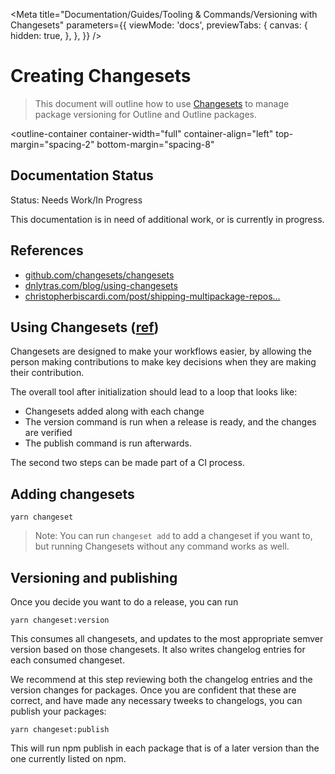 
<Meta
  title="Documentation/Guides/Tooling & Commands/Versioning with Changesets"
  parameters={{
    viewMode: 'docs',
    previewTabs: {
      canvas: {
        hidden: true,
      },
    },
  }}
/>

# Creating Changesets

> This document will outline how to use [Changesets](https://github.com/changesets/changesets) to manage package versioning for Outline and Outline packages.

<outline-container
  container-width="full"
  container-align="left"
  top-margin="spacing-2"
  bottom-margin="spacing-8"
>
  ## Documentation Status
  <outline-alert statusType="warning" size="large">
    <span slot="header">Status: Needs Work/In Progress</span>
    <p>
      This documentation is in need of additional work, or is currently in progress.
    </p>
  </outline-alert>
</outline-container>



## References

* [github.com/changesets/changesets](https://github.com/changesets/changesets)
* [dnlytras.com/blog/using-changesets](https://dnlytras.com/blog/using-changesets/)
* [christopherbiscardi.com/post/shipping-multipackage-repos...](https://www.christopherbiscardi.com/post/shipping-multipackage-repos-with-github-actions-changesets-and-lerna)

## Using Changesets ([ref](https://github.com/changesets/changesets))

Changesets are designed to make your workflows easier, by allowing the person making contributions to make key decisions when they are making their contribution.

The overall tool after initialization should lead to a loop that looks like:

* Changesets added along with each change
* The version command is run when a release is ready, and the changes are verified
* The publish command is run afterwards.

The second two steps can be made part of a CI process.

## Adding changesets

```shell
yarn changeset
```

> Note: You can run `changeset add` to add a changeset if you want to, but running Changesets without any command works as well.

## Versioning and publishing

Once you decide you want to do a release, you can run

```shell
yarn changeset:version
```

This consumes all changesets, and updates to the most appropriate semver version based on those changesets. It also writes changelog entries for each consumed changeset.

We recommend at this step reviewing both the changelog entries and the version changes for packages. Once you are confident that these are correct, and have made any necessary tweeks to changelogs, you can publish your packages:

```shell
yarn changeset:publish
```

This will run npm publish in each package that is of a later version than the one currently listed on npm.
